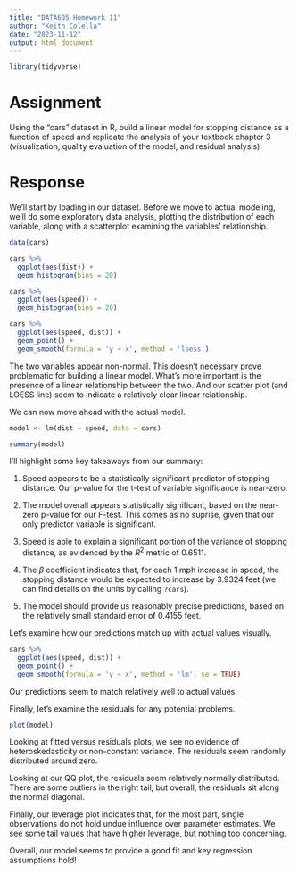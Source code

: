 ```yaml
---
title: "DATA605 Homework 11"
author: "Keith Colella"
date: "2023-11-12"
output: html_document
---
```


```r
library(tidyverse)
```

# Assignment

Using the “cars” dataset in R, build a linear model for stopping distance as a function of speed and replicate the analysis of your textbook chapter 3 (visualization, quality evaluation of the model, and residual analysis).

# Response

We'll start by loading in our dataset. Before we move to actual modeling, we'll do some exploratory data analysis, plotting the distribution of each variable, along with a scatterplot examining the variables' relationship.

```r
data(cars)

cars %>%
  ggplot(aes(dist)) +
  geom_histogram(bins = 20)

cars %>%
  ggplot(aes(speed)) +
  geom_histogram(bins = 20)

cars %>%
  ggplot(aes(speed, dist)) +
  geom_point() +
  geom_smooth(formula = 'y ~ x', method = 'loess')
```

The two variables appear non-normal. This doesn't necessary prove problematic for building a linear model. What's more important is the presence of a linear relationship between the two. And our scatter plot (and LOESS line) seem to indicate a relatively clear linear relationship.

We can now move ahead with the actual model.

```r
model <- lm(dist ~ speed, data = cars)

summary(model)
```

I'll highlight some key takeaways from our summary:

1. Speed appears to be a statistically significant predictor of stopping distance. Our p-value for the t-test of variable significance is near-zero.

2. The model overall appears statistically significant, based on the near-zero p-value for our F-test. This comes as no suprise, given that our only predictor variable is significant.

3. Speed is able to explain a significant portion of the variance of stopping distance, as evidenced by the $R^2$ metric of 0.6511.

4. The $\beta$ coefficient indicates that, for each 1 mph increase in speed, the stopping distance would be expected to increase by 3.9324 feet (we can find details on the units by calling `?cars`). 

5. The model should provide us reasonably precise predictions, based on the relatively small standard error of 0.4155 feet. 

Let's examine how our predictions match up with actual values visually.

```r
cars %>%
  ggplot(aes(speed, dist)) +
  geom_point() +
  geom_smooth(formula = 'y ~ x', method = 'lm', se = TRUE)
```

Our predictions seem to match relatively well to actual values.

Finally, let's examine the residuals for any potential problems.

```r
plot(model)
```

Looking at fitted versus residuals plots, we see no evidence of heteroskedasticity or non-constant variance. The residuals seem randomly distributed around zero.

Looking at our QQ plot, the residuals seem relatively normally distributed. There are some outliers in the right tail, but overall, the residuals sit along the normal diagonal.

Finally, our leverage plot indicates that, for the most part, single observations do not hold undue influence over parameter estimates. We see some tail values that have higher leverage, but nothing too concerning.

Overall, our model seems to provide a good fit and key regression assumptions hold!
